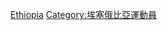 {{Commons category|Cyclists from Ethiopia}}

[[Category:各國自行車運動員|Ethiopia]]
[[Category:埃塞俄比亞運動員|Category:埃塞俄比亞運動員]]